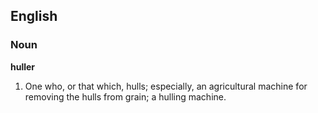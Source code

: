 ==English==

===Noun===

'''huller'''

#One who, or that which, hulls; especially, an agricultural machine for removing the hulls from grain; a hulling machine.